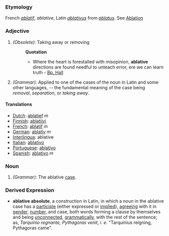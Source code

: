 ===Etymology===
French ''[[ablatif]]'', ''ablative'', Latin ''[[ablativus]]'' from ''[[ablatus]]''. See [[Ablation]]
===Adjective===
#''(Obsolete):'' Taking away or removing
#:'''Quotation'''
#:*Where the heart is forestalled with misopinion, '''ablative''' directions are found needful to unteach error, ere we can learn truth - [[Bp. Hall]]
#''(Grammar):'' Applied to one of the cases of the noun in Latin and some other languages, -- the fundamental meaning of the case being ''removal'', ''separation'', or ''taking away''.
====Translations====
*[[Dutch]]: [[ablatief]] ''m''
*[[Finnish]]: [[ablatiivi]]
*[[French]]: [[ablatif]] ''m''
*[[German]]: [[ablativ]] ''m''
*[[Interlingua]]: ablative
*[[Italian]]: [[ablativo]]
*[[Portuguese]]: [[ablativo]]
*[[Spanish]]: [[ablativo]] ''m''
===Noun===
#''(Grammar):'' The ablative [[case]].
===Derived Expression===
*'''ablative absolute''', a construction in Latin, in which a noun in the ablative case has a [[participle]] (either expressed or [[implied]]), [[agreeing]] with it in [[gender]], [[number]], and case, both words forming a clause by themselves and being [[unconnected]], [[grammatically]], with the rest of the sentence; as, ''Tarquinio regnante, Pythagoras venit'', ''i. e.'' "Tarquinius reigning, Pythagoras came".